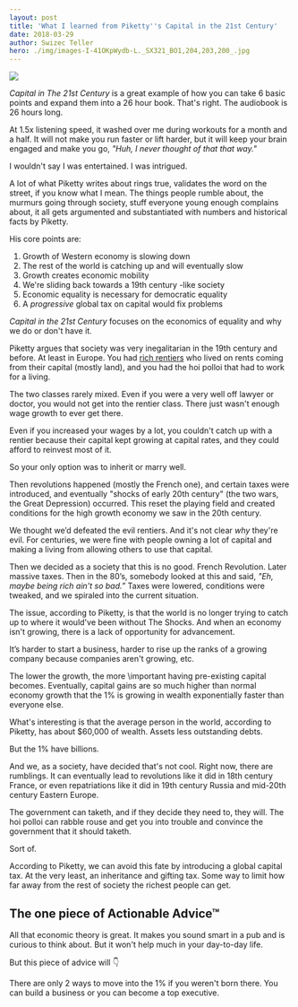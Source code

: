 ```yaml
---
layout: post
title: 'What I learned from Piketty''s Capital in the 21st Century'
date: 2018-03-29
author: Swizec Teller
hero: ./img/images-I-41OKpWydb-L._SX321_BO1,204,203,200_.jpg
---
```

[![](./img/images-I-41OKpWydb-L._SX321_BO1,204,203,200_.jpg)](https://amzn.to/2J2wl53)



_Capital in The 21st Century_ is a great example of how you can take 6 basic points and expand them into a 26 hour book. That's right. The audiobook is 26 hours long.



At 1.5x listening speed, it washed over me during workouts for a month and a half. It will not make you run faster or lift harder, but it will keep your brain engaged and make you go, _"Huh, I never thought of that that way."_



I wouldn't say I was entertained. I was intrigued.



A lot of what Piketty writes about rings true, validates the word on the street, if you know what I mean. The things people rumble about, the murmurs going through society, stuff everyone young enough complains about, it all gets argumented and substantiated with numbers and historical facts by Piketty.



His core points are:



1. Growth of Western economy is slowing down
2. The rest of the world is catching up and will eventually slow
3. Growth creates economic mobility
4. We're sliding back towards a 19th century -like society
5. Economic equality is necessary for democratic equality
6. A _progressive_ global tax on capital would fix problems



_Capital in the 21st Century_ focuses on the economics of equality and why we do or don't have it.



Piketty argues that society was very inegalitarian in the 19th century and before. At least in Europe. You had [rich rentiers](https://en.wikipedia.org/wiki/Rentier_capitalism) who lived on rents coming from their capital (mostly land), and you had the hoi polloi that had to work for a living.



The two classes rarely mixed. Even if you were a very well off lawyer or doctor, you would not get into the rentier class. There just wasn't enough wage growth to ever get there.



Even if you increased your wages by a lot, you couldn't catch up with a rentier because their capital kept growing at capital rates, and they could afford to reinvest most of it.



So your only option was to inherit or marry well.



Then revolutions happened (mostly the French one), and certain taxes were introduced, and eventually "shocks of early 20th century" (the two wars, the Great Depression) occurred. This reset the playing field and created conditions for the high growth economy we saw in the 20th century.



We thought we’d defeated the evil rentiers. And it's not clear _why_ they're evil. For centuries, we were fine with people owning a lot of capital and making a living from allowing others to use that capital.



Then we decided as a society that this is no good. French Revolution. Later massive taxes. Then in the 80’s, somebody looked at this and said, _"Eh, maybe being rich ain't so bad.”_ Taxes were lowered, conditions were tweaked, and we spiraled into the current situation.



The issue, according to Piketty, is that the world is no longer trying to catch up to where it would've been without The Shocks. And when an economy isn't growing, there is a lack of opportunity for advancement.



It’s harder to start a business, harder to rise up the ranks of a growing company because companies aren't growing, etc.



The lower the growth, the more \\important having pre-existing capital becomes. Eventually, capital gains are so much higher than normal economy growth that the 1% is growing in wealth exponentially faster than everyone else.



What's interesting is that the average person in the world, according to Piketty, has about $60,000 of wealth. Assets less outstanding debts.



But the 1% have billions.



And we, as a society, have decided that's not cool. Right now, there are rumblings. It can eventually lead to revolutions like it did in 18th century France, or even repatriations like it did in 19th century Russia and mid-20th century Eastern Europe.



The government can taketh, and if they decide they need to, they will. The hoi polloi can rabble rouse and get you into trouble and convince the government that it should taketh.



Sort of.



According to Piketty, we can avoid this fate by introducing a global capital tax. At the very least, an inheritance and gifting tax. Some way to limit how far away from the rest of society the richest people can get.



## The one piece of Actionable Advice™



All that economic theory is great. It makes you sound smart in a pub and is curious to think about. But it won't help much in your day-to-day life.



But this piece of advice will 👇



There are only 2 ways to move into the 1% if you weren't born there. You can build a business or you can become a top executive.